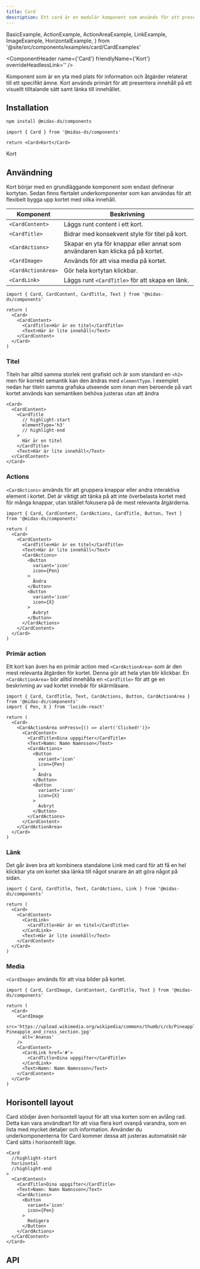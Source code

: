 ```yaml
---
title: Card
description: Ett card är en modulär komponent som används för att presentera innehåll på ett strukturerat och visuellt tilltalande sätt.
---
```


  BasicExample,
  ActionExample,
  ActionAreaExample,
  LinkExample,
  ImageExample,
  HorizontalExample,
} from '@site/src/components/examples/card/CardExamples'

<ComponentHeader
  name={'Card'}
  friendlyName={'Kort'}
  overrideHeadlessLink=''
/>

Komponent som är en yta med plats för information och åtgärder relaterat till ett specifikt ämne. Kort används primärt för att presentera innehåll på ett visuellt tilltalande sätt samt länka till innehållet.

## Installation

```bash npm2yarn
npm install @midas-ds/components
```

```tsx
import { Card } from '@midas-ds/components'

return <Card>Kort</Card>
```

<div className='card'>
  <Card>Kort</Card>
</div>

## Användning

Kort börjar med en grundläggande komponent som endast definerar kortytan. Sedan finns flertalet underkomponenter som kan användas för att flexibelt bygga upp kortet med olika innehåll.

| Komponent          | Beskrivning                                                                   |
| ------------------ | ----------------------------------------------------------------------------- |
| `<CardContent>`    | Läggs runt content i ett kort.                                                |
| `<CardTitle>`      | Bidrar med konsekvent style för titel på kort.                                |
| `<CardActions>`    | Skapar en yta för knappar eller annat som användaren kan klicka på på kortet. |
| `<CardImage>`      | Används för att visa media på kortet.                                         |
| `<CardActionArea>` | Gör hela kortytan klickbar.                                                   |
| `<CardLink>`       | Läggs runt `<CardTitle>` för att skapa en länk.                               |

```tsx
import { Card, CardContent, CardTitle, Text } from '@midas-ds/components'

return (
  <Card>
    <CardContent>
      <CardTitle>Här är en titel</CardTitle>
      <Text>Här är lite innehåll</Text>
    </CardContent>
  </Card>
)
```

<BasicExample />

### Titel

Titeln har alltid samma storlek rent grafiskt och är som standard en `<h2>` men för korrekt semantik kan den ändras med `elementType`. I exemplet nedan har titeln samma grafiska utseende som innan men beroende på vart kortet används kan semantiken behöva justeras utan att ändra

```tsx
<Card>
  <CardContent>
    <CardTitle
      // highlight-start
      elementType='h3'
      // highlight-end
    >
      Här är en titel
    </CardTitle>
    <Text>Här är lite innehåll</Text>
  </CardContent>
</Card>
```

### Actions

`<CardActions>` används för att gruppera knappar eller andra interaktiva element i kortet. Det är viktigt att tänka på att inte överbelasta kortet med för många knappar, utan istället fokusera på de mest relevanta åtgärderna.

```tsx
import { Card, CardContent, CardActions, CardTitle, Button, Text } from '@midas-ds/components'

return (
  <Card>
    <CardContent>
      <CardTitle>Här är en titel</CardTitle>
      <Text>Här är lite innehåll</Text>
      <CardActions>
        <Button
          variant='icon'
          icon={Pen}
        >
          Ändra
        </Button>
        <Button
          variant='icon'
          icon={X}
        >
          Avbryt
        </Button>
      </CardActions>
    </CardContent>
  </Card>
)
```

<ActionExample />

### Primär action

Ett kort kan även ha en primär action med `<CardActionArea>` som är den mest relevanta åtgärden för kortet. Denna gör att hela ytan blir klickbar. En `<CardActionArea>` bör alltid innehålla en `<CardTitle>` för att ge en beskrivning av vad kortet innebär för skärmläsare.

```tsx
import { Card, CardTitle, Text, CardActions, Button, CardActionArea } from '@midas-ds/components'
import { Pen, X } from 'lucide-react'

return (
  <Card>
    <CardActionArea onPress={() => alert('Clicked!')}>
      <CardContent>
        <CardTitle>Dina uppgifter</CardTitle>
        <Text>Namn: Namn Namnsson</Text>
        <CardActions>
          <Button
            variant='icon'
            icon={Pen}
          >
            Ändra
          </Button>
          <Button
            variant='icon'
            icon={X}
          >
            Avbryt
          </Button>
        </CardActions>
      </CardContent>
    </CardActionArea>
  </Card>
)
```

<ActionAreaExample />

### Länk

Det går även bra att kombinera standalone Link med card för att få en hel klickbar yta om kortet ska länka till något snarare än att göra något på sidan.

```tsx
import { Card, CardTitle, Text, CardActions, Link } from '@midas-ds/components'

return (
  <Card>
    <CardContent>
      <CardLink>
        <CardTitle>Här är en titel</CardTitle>
      </CardLink>
      <Text>Här är lite innehåll</Text>
    </CardContent>
  </Card>
)
```

<LinkExample />

### Media

`<CardImage>` används för att visa bilder på kortet.

```tsx
import { Card, CardImage, CardContent, CardTitle, Text } from '@midas-ds/components'

return (
  <Card>
    <CardImage
      src='https://upload.wikimedia.org/wikipedia/commons/thumb/c/cb/Pineapple_and_cross_section.jpg/640px-Pineapple_and_cross_section.jpg'
      alt='Ananas'
    />
    <CardContent>
      <CardLink href='#'>
        <CardTitle>Dina uppgifter</CardTitle>
      </CardLink>
      <Text>Namn: Namn Namnsson</Text>
    </CardContent>
  </Card>
)
```

<ImageExample />

## Horisontell layout

Card stödjer även horisontell layout för att visa korten som en avlång rad. Detta kan vara användbart för att visa flera kort ovanpå varandra, som en lista med mycket detaljer och information. Använder du underkomponenterna för Card kommer dessa att justeras automatiskt när Card sätts i horisontellt läge.

<HorizontalExample />

```tsx
<Card
  //highlight-start
  horizontal
  //highlight-end
>
  <CardContent>
    <CardTitle>Dina uppgifter</CardTitle>
    <Text>Namn: Namn Namnsson</Text>
    <CardActions>
      <Button
        variant='icon'
        icon={Pen}
      >
        Redigera
      </Button>
    </CardActions>
  </CardContent>
</Card>
```

## API

<PropTable name='Card' />
